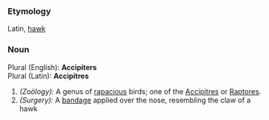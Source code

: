 ===Etymology===
Latin, [[hawk]]
===Noun===
Plural (English): '''Accipiters'''<br>
Plural (Latin): '''Accipitres'''
#''(Zoölogy):'' A genus of [[rapacious]] birds; one of the [[Accipitres]] or [[Raptores]].
#''(Surgery):'' A [[bandage]] applied over the nose, resembling the claw of a hawk